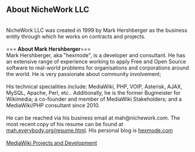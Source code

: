 ==<strong>  About NicheWork LLC </strong>==
<br>
NicheWork LLC was created in 1999 by Mark Hershberger as the business entity through which he works on contracts and projects.
<br>
<br>
===<strong>  About Mark Hershberger</strong>===
<br>
Mark Hershberger, aka "hexmode", is a developer and consultant. He has an extensive range of experience working to apply Free and Open Source software to real-world problems for organisations and corporations around the world. He is very passionate about community involvement; 
<br>
<br>
His technical specialities include: MediaWiki, PHP, VOIP, Asterisk, AJAX, MySQL, Apache, Perl, etc.. Additionally, he is the  former Bugmeister for Wikimedia;  a co-founder and member of MediaWiki Stakeholders; and a MediaWiki/PHP consultant since 2010. <br>
<br>
He can be reached via his business email at mah@nichework.com. The most recent copy of his resume can be found at [http://mah.everybody.org/resume.html mah.everybody.org/resume.html]. His personal blog is [https://hexmode.com/ hexmode.com]
<br>
<br>
[[MediaWiki Projects and Development]]
